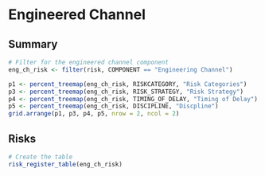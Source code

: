 # Engineered Channel

## Summary
```r
# Filter for the engineered channel component
eng_ch_risk <- filter(risk, COMPONENT == "Engineering Channel")
```

```r
p1 <- percent_treemap(eng_ch_risk, RISKCATEGORY, "Risk Categories")
p3 <- percent_treemap(eng_ch_risk, RISK_STRATEGY, "Risk Strategy")
p4 <- percent_treemap(eng_ch_risk, TIMING_OF_DELAY, "Timing of Delay")
p5 <- percent_treemap(eng_ch_risk, DISCIPLINE, "Discpline")
grid.arrange(p1, p3, p4, p5, nrow = 2, ncol = 2)
```

## Risks
```r
# Create the table
risk_register_table(eng_ch_risk)
```

